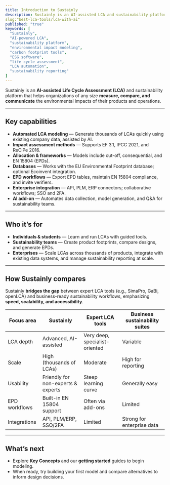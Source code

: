 ```yaml
---
title: Introduction to Sustainly
description: Sustainly is an AI-assisted LCA and sustainability platform to measure, compare, and communicate environmental impacts at scale.
slug:"best-lca-tools/lca-with-ai"
published: "true"
keywords: [
  "Sustainly",
  "AI-powered LCA",
  "sustainability platform",
  "environmental impact modeling",
  "carbon footprint tools",
  "ESG software",
  "life cycle assessment",
  "LCA automation",
  "sustainability reporting"
]
---
```


Sustainly is an **AI-assisted Life Cycle Assessment (LCA)** and sustainability platform that helps organizations of any size **measure, compare, and communicate** the environmental impacts of their products and operations.

---

## Key capabilities

- **Automated LCA modeling** — Generate thousands of LCAs quickly using existing company data, assisted by AI.  
- **Impact assessment methods** — Supports EF 3.1, IPCC 2021, and ReCiPe 2016.  
- **Allocation & frameworks** — Models include cut-off, consequential, and EN 15804 (EPDs).  
- **Databases** — Works with the EU Environmental Footprint database; optional Ecoinvent integration.  
- **EPD workflows** — Export EPD tables, maintain EN 15804 compliance, and invite verifiers.  
- **Enterprise integration** — API, PLM, ERP connectors; collaborative workflows; SSO and 2FA.  
- **AI add-on** — Automates data collection, model generation, and Q&A for sustainability teams.

---

## Who it’s for

- **Individuals & students** — Learn and run LCAs with guided tools.  
- **Sustainability teams** — Create product footprints, compare designs, and generate EPDs.  
- **Enterprises** — Scale LCAs across thousands of products, integrate with existing data systems, and manage sustainability reporting at scale.

---

## How Sustainly compares

Sustainly **bridges the gap** between expert LCA tools (e.g., SimaPro, GaBi, openLCA) and business-ready sustainability workflows, emphasizing **speed, scalability, and accessibility**.

| Focus area | Sustainly | Expert LCA tools | Business sustainability suites |
|---|---|---|---|
| LCA depth | Advanced, AI-assisted | Very deep, specialist-oriented | Variable |
| Scale | High (thousands of LCAs) | Moderate | High for reporting |
| Usability | Friendly for non-experts & experts | Steep learning curve | Generally easy |
| EPD workflows | Built-in EN 15804 support | Often via add-ons | Limited |
| Integrations | API, PLM/ERP, SSO/2FA | Limited | Strong for enterprise data |

---

## What’s next

- Explore **Key Concepts** and our **getting started** guides to begin modeling.  
- When ready, try building your first model and compare alternatives to inform design decisions.
